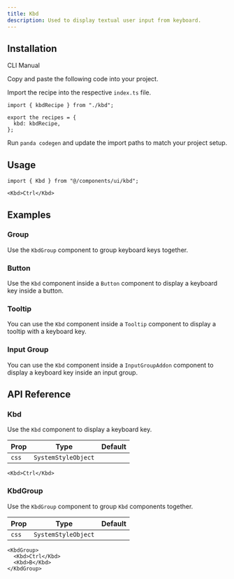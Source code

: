 ```yaml
---
title: Kbd
description: Used to display textual user input from keyboard.
---
```


<ComponentPreview name="kbd-demo" />

## Installation

<InstallationTabs>

<TabsList>
  <TabsTrigger value="cli">CLI</TabsTrigger>
  <TabsTrigger value="manual">Manual</TabsTrigger>
</TabsList>

<TabsContent value="cli">

<PackageRunner command="nore-ui-cli@latest add kbd" />

</TabsContent>

<TabsContent value="manual">

<Steps>

<Step>Copy and paste the following code into your project.</Step>

<ComponentSource name="kbd.ts" type="recipe" />

<ComponentSource name="kbd.tsx" type="component" />

<Step>Import the recipe into the respective `index.ts` file.</Step>

```tsx
import { kbdRecipe } from "./kbd";

export the recipes = {
  kbd: kbdRecipe,
};
```

<Step>Run `panda codegen` and update the import paths to match your project setup.</Step>

</Steps>

</TabsContent>

</InstallationTabs>

## Usage

```tsx
import { Kbd } from "@/components/ui/kbd";
```

```tsx
<Kbd>Ctrl</Kbd>
```

## Examples

### Group

Use the `KbdGroup` component to group keyboard keys together.

<ComponentPreview name="kbd-group" />

### Button

Use the `Kbd` component inside a `Button` component to display a keyboard key inside a button.

<ComponentPreview name="kbd-button" />

### Tooltip

You can use the `Kbd` component inside a `Tooltip` component to display a tooltip with a keyboard key.

<ComponentPreview name="kbd-tooltip" />

### Input Group

You can use the `Kbd` component inside a `InputGroupAddon` component to display a keyboard key inside an input group.

<ComponentPreview name="kbd-input-group" />

## API Reference

### Kbd

Use the `Kbd` component to display a keyboard key.

| Prop  | Type                | Default |
| ----- | ------------------- | ------- |
| `css` | `SystemStyleObject` |         |

```tsx
<Kbd>Ctrl</Kbd>
```

### KbdGroup

Use the `KbdGroup` component to group `Kbd` components together.

| Prop  | Type                | Default |
| ----- | ------------------- | ------- |
| `css` | `SystemStyleObject` |         |

```tsx
<KbdGroup>
  <Kbd>Ctrl</Kbd>
  <Kbd>B</Kbd>
</KbdGroup>
```
